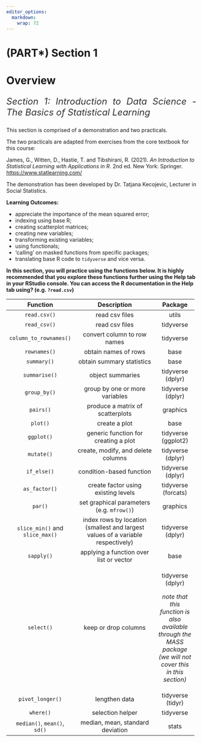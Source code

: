 ```yaml
---
editor_options:
  markdown:
    wrap: 72
---
```


# (PART\*) Section 1 {.unnumbered}

# Overview {.unnumbered}

::: {style="color: #333; font-size: 24px; font-style: italic; text-align: justify;"}
Section 1: Introduction to Data Science - The Basics of Statistical
Learning
:::

This section is comprised of a demonstration and two practicals.

The two practicals are adapted from exercises from the core textbook for
this course:

James, G., Witten, D., Hastie, T. and Tibshirani, R. (2021). *An
Introduction to Statistical Learning with Applications in R*. 2nd ed.
New York: Springer. <https://www.statlearning.com/>

The demonstration has been developed by Dr. Tatjana Kecojevic, Lecturer
in Social Statistics.

::: ilos
**Learning Outcomes:**

-   appreciate the importance of the mean squared error;\
-   indexing using base R;
-   creating scatterplot matrices;
-   creating new variables;
-   transforming existing variables;
-   using functionals;
-   'calling' on masked functions from specific packages;
-   translating base R code to `tidyverse` and vice versa.
:::

**In this section, you will practice using the functions below. It is
highly recommended that you explore these functions further using the
Help tab in your RStudio console. You can access the R documentation in
the Help tab using? (e.g. `?read.csv`)**

+-------------------------+-----------------------------------+----------------+
| Function                | Description                       | Package        |
+:=======================:+:=================================:+:==============:+
| `read.csv()`            | read csv files                    | utils          |
+-------------------------+-----------------------------------+----------------+
| `read_csv()`            | read csv files                    | tidyverse      |
+-------------------------+-----------------------------------+----------------+
| `column_to_rownames()`  | convert column to row names       | tidyverse      |
+-------------------------+-----------------------------------+----------------+
| `rownames()`            | obtain names of rows              | base           |
+-------------------------+-----------------------------------+----------------+
| `summary()`             | obtain summary statistics         | base           |
+-------------------------+-----------------------------------+----------------+
| `summarise()`           | object summaries                  | tidyverse      |
|                         |                                   | (dplyr)        |
+-------------------------+-----------------------------------+----------------+
| `group_by()`            | group by one or more variables    | tidyverse      |
|                         |                                   | (dplyr)        |
+-------------------------+-----------------------------------+----------------+
| `pairs()`               | produce a matrix of scatterplots  | graphics       |
+-------------------------+-----------------------------------+----------------+
| `plot()`                | create a plot                     | base           |
+-------------------------+-----------------------------------+----------------+
| `ggplot()`              | generic function for creating a   | tidyverse      |
|                         | plot                              | (ggplot2)      |
+-------------------------+-----------------------------------+----------------+
| `mutate()`              | create, modify, and delete        | tidyverse      |
|                         | columns                           | (dplyr)        |
+-------------------------+-----------------------------------+----------------+
| `if_else()`             | condition-based function          | tidyverse      |
|                         |                                   | (dplyr)        |
+-------------------------+-----------------------------------+----------------+
| `as_factor()`           | create factor using existing      | tidyverse      |
|                         | levels                            | (forcats)      |
+-------------------------+-----------------------------------+----------------+
| `par()`                 | set graphical parameters (e.g.    | graphics       |
|                         | `mfrow()`)                        |                |
+-------------------------+-----------------------------------+----------------+
| `slice_min()` and       | index rows by location (smallest  | tidyverse      |
| `slice_max()`           | and largest values of a variable  | (dplyr)        |
|                         | respectively)                     |                |
+-------------------------+-----------------------------------+----------------+
| `sapply()`              | applying a function over list or  | base           |
|                         | vector                            |                |
+-------------------------+-----------------------------------+----------------+
| `select()`              | keep or drop columns              | tidyverse      |
|                         |                                   | (dplyr)        |
|                         |                                   |                |
|                         |                                   | *note that     |
|                         |                                   | this function  |
|                         |                                   | is also        |
|                         |                                   | available      |
|                         |                                   | through the    |
|                         |                                   | MASS package   |
|                         |                                   | (we will not   |
|                         |                                   | cover this in  |
|                         |                                   | this section)* |
+-------------------------+-----------------------------------+----------------+
| `pivot_longer()`        | lengthen data                     | tidyverse      |
|                         |                                   | (tidyr)        |
+-------------------------+-----------------------------------+----------------+
| `where()`               | selection helper                  | tidyverse      |
+-------------------------+-----------------------------------+----------------+
| `median()`, `mean()`,   | median, mean, standard deviation  | stats          |
| `sd()`                  |                                   |                |
+-------------------------+-----------------------------------+----------------+
